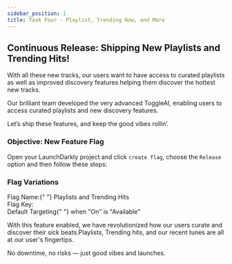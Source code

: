 ```yaml
---
sidebar_position: 1
title: Task Four - Playlist, Trending Now, and More
---
```


## Continuous Release\: Shipping New Playlists and Trending Hits!
With all these new tracks, our users want to have access to curated playlists as well as improved discovery features helping them discover the hottest new tracks.

Our brilliant team developed the very advanced ToggleAI, enabling users to access curated playlists and new discovery features.

Let’s ship these features, and keep the good vibes rollin’.

### Objective\: New Feature Flag
Open your LaunchDarkly project and click `create flag`, choose the `Release` option and then follow these steps:

### Flag Variations

<div className="text-lg font-bold text-blue-500">
  Flag Name:{" "}
  <span className="text-black dark:text-white font-normal">
    Playlists and Trending Hits
  </span>
</div>

<div className="flex items-center space-x-3">
  <span className="text-lg text-blue-500 font-bold">Flag Key:</span>
  <CopyField value="userplaylist" client:load />
</div>

<div className="text-lg font-bold text-blue-500">
  Default Targeting{" "}
  <span className="text-black dark:text-white font-normal">
    when "On" is "Available"
  </span>
</div>

With this feature enabled, we have revolutionized how our users curate and discover their sick beats.Playlists, Trending hits, and our recent tunes are all at our user's fingertips.

No downtime, no risks — just good vibes and launches.
